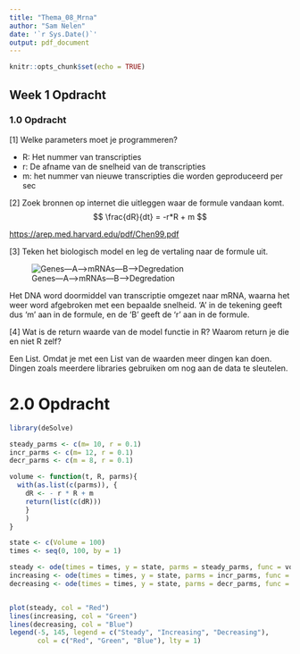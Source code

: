 ```yaml
---
title: "Thema_08_Mrna"
author: "Sam Nelen"
date: '`r Sys.Date()`'
output: pdf_document
---
```


```r
knitr::opts_chunk$set(echo = TRUE)
```
## Week 1 Opdracht

### 1.0 Opdracht

[1] Welke parameters moet je programmeren?

- R: Het nummer van transcripties
- r: De afname van de snelheid van de transcripties
- m: het nummer van nieuwe transcripties die worden geproduceerd per sec
    
[2] Zoek bronnen op internet die uitleggen waar de formule vandaan komt. $$ \frac{dR}{dt} = -r*R + m $$ 
    
<https://arep.med.harvard.edu/pdf/Chen99.pdf>
    
[3] Teken het biologisch model en leg de vertaling naar de formule uit.

![Genes---A--->mRNAs---B--->Degredation](images/Genes_Drawing.jpg)

Het DNA word doormiddel van transcriptie omgezet naar mRNA, waarna het weer word afgebroken met een bepaalde     snelheid. 'A' in de tekening geeft dus 'm' aan in de formule, en de 'B' geeft de 'r' aan in de formule.
    
[4] Wat is de return waarde van de model functie in R? Waarom return je die en niet R zelf?

Een List. Omdat je met een List van de waarden meer dingen kan doen. Dingen zoals meerdere libraries gebruiken om nog aan de data te sleutelen. 

\newpage

# 2.0 Opdracht
```r
library(deSolve)

steady_parms <- c(m= 10, r = 0.1)
incr_parms <- c(m= 12, r = 0.1)
decr_parms <- c(m = 8, r = 0.1)

volume <- function(t, R, parms){
  with(as.list(c(parms)), {
    dR <- - r * R + m
    return(list(c(dR)))
    }
    )
}

state <- c(Volume = 100)
times <- seq(0, 100, by = 1)

steady <- ode(times = times, y = state, parms = steady_parms, func = volume)
increasing <- ode(times = times, y = state, parms = incr_parms, func = volume)
decreasing <- ode(times = times, y = state, parms = decr_parms, func = volume)


plot(steady, col = "Red")
lines(increasing, col = "Green")
lines(decreasing, col = "Blue")
legend(-5, 145, legend = c("Steady", "Increasing", "Decreasing"),
       col = c("Red", "Green", "Blue"), lty = 1)
```